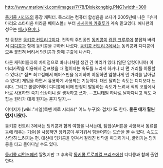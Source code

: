 http://www.mariowiki.com/images/7/78/Dixiekongbig.PNG?width=300

[[동키콩 시리즈]]의 등장 캐릭터. 목소리는 컴퓨터 합성음을 쓰다가 2005년에 나온『슈퍼 마리오 스타디움 미라클 베이스볼』부터 [[사사지마 카호루]]가 계속 맡고있다. 애니판의 성우는 [[베키]]/[[윤미나]].

첫 등장은 [[동키콩 컨트리 2]]이다. 전작의 주인공인 [[동키콩]]이 [[캡틴 크루루]]에 붙잡혀 버려서 [[디디콩]]과 함께 동키콩을 구하러 나섰다. [[동키콩 컨트리 3]]에서는 동키콩과 디디콩이 모두 붙잡혀 버려서 딩키콩과 함께 구출에 나선다.

다른 캐릭터들과의 차이점으로 바나나처럼 생긴 긴 머리가 있다.(일단 암컷이니까) 이 머리카락을 이용해서 점프했을 때 떨어지는 속도를 느리게 하거나 더 먼 거리를 이동할 수 있다.[* 점프 최고점에서 헤어스핀을 유지하며 이동하면 엄청나게 먼 거리를 날아갈 수 있다!] 게임을 하면서 유용하게 사용되는 기능이다. 대신 달리는 속도는 디디보다 느리다. 그리고 롤링어택이 디디콩에 비해 판정이 발동하는 속도가 느려서 적의 코앞에서 바로 사용하면 죽기 십상이니 잘 생각하고 쓰자. --[[포니테일]] 하나로 날아다니고 적도 쳐잡는 원리가 대체 뭔지는 묻지 말자.--

이미지가 [wiki:"시엘(록맨 제로 시리즈)" 어느 누구]와 겹치기도 한다. '''물론 얘가 훨씬 먼저 나왔다.'''

동키콩 컨트리 3에서는 딩키콩과 함께 여행을 나서는데, 팀업(A버튼을 사용해서 동료를 등에 태우는 기술)을 사용하면 딩키콩이 무거워서 힘들어하는 모습을 볼 수 있다. 속도도 상당히 느려지는 편. 대신에 딩키콩을 던져서 갈라진 바닥을 파괴하거나, 굴러가는 딩키콩을 타고 돌아다닐 수도 있다.

[[동키콩 리턴즈]]에선 짤렸지만 그 후속작 [[동키콩 트로피컬 프리즈]]에선 디디콩과 함께 출연한다.
